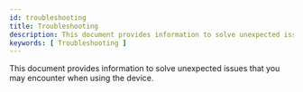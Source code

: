 ```yaml
---
id: troubleshooting
title: Troubleshooting
description: This document provides information to solve unexpected issues that you may encounter when using the device.
keywords: [ Troubleshooting ]
---
```


This document provides information to solve unexpected issues that you may encounter when using the device.


<Faqs />